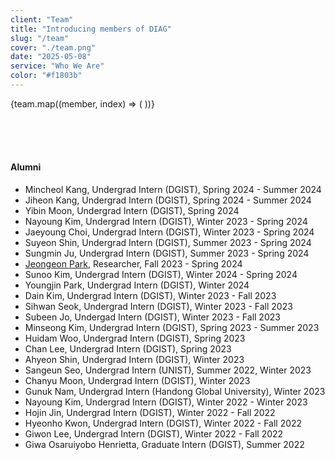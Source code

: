 ```yaml
---
client: "Team"
title: "Introducing members of DIAG"
slug: "/team"
cover: "./team.png"
date: "2025-05-08"
service: "Who We Are"
color: "#f1803b"
---
```





<div style={{ display: "flex", flexWrap: "wrap", justifyContent: "space-between" }}>
  {team.map((member, index) => (
    <TeamMember key={index} {...member} />
  ))}
</div>

<br/><br/><br/>
#### Alumni

- Mincheol Kang, Undergrad Intern (DGIST), Spring 2024 - Summer 2024
- Jiheon Kang, Undergrad Intern (DGIST), Spring 2024 - Summer 2024
- Yibin Moon, Undergrad Intern (DGIST), Spring 2024
- Nayoung Kim, Undergrad Intern (DGIST), Winter 2023 - Spring 2024
- Jaeyoung Choi, Undergrad Intern (DGIST), Winter 2023 - Spring 2024
- Suyeon Shin, Undergrad Intern (DGIST), Summer 2023 - Spring 2024
- Sungmin Ju, Undergrad Intern (DGIST), Summer 2023 - Spring 2024
- [Jeongeon Park](https://jeongeonpark.com), Researcher, Fall 2023 - Spring 2024
- Sunoo Kim, Undergrad Intern (DGIST), Winter 2024 - Spring 2024
- Youngjin Park, Undergrad Intern (DGIST), Winter 2024
- Dain Kim, Undergrad Intern (DGIST), Winter 2023 - Fall 2023
- Sihwan Seok, Undergrad Intern (DGIST), Winter 2023 - Fall 2023
- Subeen Jo, Undergad Intern (DGIST), Winter 2023 - Fall 2023
- Minseong Kim, Undergrad Intern (DGIST), Spring 2023 - Summer 2023
- Huidam Woo, Undergrad Intern (DGIST), Spring 2023
- Chan Lee, Undergrad Intern (DGIST), Spring 2023
- Ahyeon Shin, Undergrad Intern (DGIST), Winter 2023
- Sangeun Seo, Undergrad Intern (UNIST), Summer 2022, Winter 2023
- Chanyu Moon, Undergrad Intern (DGIST), Winter 2023
- Gunuk Nam, Undergrad Intern (Handong Global University), Winter 2023
- Nayoung Kim, Undergrad Intern (DGIST), Winter 2022 - Winter 2023
- Hojin Jin, Undergrad Intern (DGIST), Winter 2022 - Fall 2022
- Hyeonho Kwon, Undergrad Intern (DGIST), Winter 2022 - Fall 2022
- Giwon Lee, Undergrad Intern (DGIST), Winter 2022 - Fall 2022
- Giwa Osaruiyobo Henrietta, Graduate Intern (DGIST), Summer 2022
